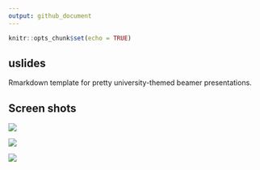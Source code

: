 ```yaml
---
output: github_document
---
```


```r
knitr::opts_chunk$set(echo = TRUE)
```

## uslides

Rmarkdown template for pretty university-themed beamer presentations.

## Screen shots

![](tools/readme/ss1.png)


![](tools/readme/ss2.png)

![](tools/readme/ss3.png)